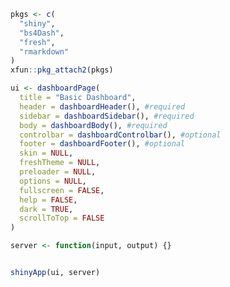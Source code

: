 ```r
pkgs <- c(
  "shiny",
  "bs4Dash",
  "fresh",
  "rmarkdown"
)
xfun::pkg_attach2(pkgs)
```

```r
ui <- dashboardPage(
  title = "Basic Dashboard",
  header = dashboardHeader(), #required
  sidebar = dashboardSidebar(), #required
  body = dashboardBody(), #required
  controlbar = dashboardControlbar(), #optional
  footer = dashboardFooter(), #optional
  skin = NULL,
  freshTheme = NULL,
  preloader = NULL,
  options = NULL,
  fullscreen = FALSE,
  help = FALSE,
  dark = TRUE,
  scrollToTop = FALSE
)

server <- function(input, output) {}
```

```r

```

```r
shinyApp(ui, server)
```
